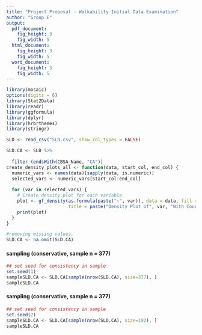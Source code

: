 ```yaml
---
title: "Project Proposal - Walkability Initial Data Examination"
author: "Group E"
output:
  pdf_document:
    fig_height: 3
    fig_width: 5
  html_document:
    fig_height: 3
    fig_width: 5
  word_document:
    fig_height: 3
    fig_width: 5
---
```


```r
library(mosaic)
options(digits = 6)
library(Stat2Data)
library(readr)
library(ggformula)
library(dplyr)
library(hrbrthemes)
library(stringr)
```





```r
SLD <- read_csv("SLD.csv", show_col_types = FALSE)

SLD.CA <- SLD %>%
  
  filter (endsWith(CBSA_Name, "CA"))
create_density_plots_all <- function(data, start_col, end_col) {
  numeric_vars <- names(data)[sapply(data, is.numeric)]
  selected_vars <- numeric_vars[start_col:end_col]
  
  for (var in selected_vars) {
    # Create density plot for each variable
    plot <- gf_density(as.formula(paste("~", var)), data = data, fill = ~CBSA_Name,  
                       title = paste("Density Plot of", var, "With Counties"))
    print(plot)
  }
}


```

```r
#removing missing values. 
SLD.CA <- na.omit(SLD.CA)
```

#### sampling (conservative, sample n = 377)

```r
## set seed for consistency in sample
set.seed(1)
sampleSLD.CA <- SLD.CA[sample(nrow(SLD.CA), size=377), ]
sampleSLD.CA

```

#### sampling (conservative, sample n = 377)

```r
## set seed for consistency in sample
set.seed(2)
sampleSLD.CA <- SLD.CA[sample(nrow(SLD.CA), size=192), ]
sampleSLD.CA

```
